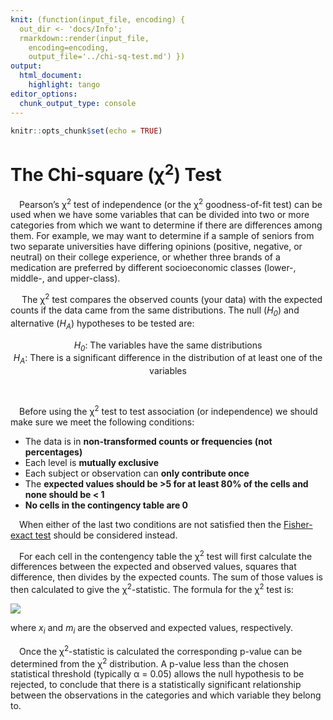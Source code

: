 ```yaml
---
knit: (function(input_file, encoding) {
  out_dir <- 'docs/Info';
  rmarkdown::render(input_file,
    encoding=encoding,
    output_file='../chi-sq-test.md') })
output:
  html_document:
    highlight: tango
editor_options:
  chunk_output_type: console
---
```


```r
knitr::opts_chunk$set(echo = TRUE)
```

# The Chi-square (&chi;<sup>2</sup>) Test

&emsp;Pearson's &chi;<sup>2</sup> test of independence (or the &chi;<sup>2</sup> goodness-of-fit test) can be used when we have some variables that can be divided into two or more categories from which we want to determine if there are differences among them.  For example, we may want to determine if a sample of seniors from two separate universities have differing opinions (positive, negative, or neutral) on their college experience, or whether three brands of a medication are preferred by different socioeconomic classes (lower-, middle-, and upper-class).

&emsp; The &chi;<sup>2</sup> test compares the observed counts (your data) with the expected counts if the data came from the same distributions.  The null (<i>H<sub>0</sub></i>) and alternative (<i>H<sub>A</sub></i>) hypotheses to be tested are:

<center><i>H<sub>0</sub></i>: The variables have the same distributions</center>
<center><i>H<sub>A</sub></i>: There is a significant difference in the distribution of at least one of the variables</center>
<br>

&emsp;Before using the &chi;<sup>2</sup> test to test association (or independence) we should make sure we meet the following conditions:

* The data is in **non-transformed counts or frequencies (not percentages)**
* Each level is **mutually exclusive**
* Each subject or observation can **only contribute once**
* The **expected values should be >5 for at least 80% of the cells and none should be < 1**
* **No cells in the contingency table are 0**

&emsp;When either of the last two conditions are not satisfied then the [Fisher-exact test](https://tylerbg.github.io/DLC_statical_guides/docs/Info/Fisher-exact-test) should be considered instead.

&emsp;For each cell in the contengency table the &chi;<sup>2</sup> test will first calculate the differences between the expected and observed values, squares that difference, then divides by the expected counts.  The sum of those values is then calculated to give the &chi;<sup>2</sup>-statistic.  The formula for the  &chi;<sup>2</sup> test is:

<center>
<img src="img/chi-sq-test/chi-sq_eq.PNG" style="display: block; margin: auto;" />
</center>

where <i>x<sub>i</sub></i> and <i>m<sub>i</sub></i> are the observed and expected values, respectively.

&emsp;Once the &chi;<sup>2</sup>-statistic is calculated the corresponding p-value can be determined from the &chi;<sup>2</sup> distribution.  A p-value less than the chosen statistical threshold (typically &alpha; = 0.05) allows the null hypothesis to be rejected, to conclude that there is a statistically significant relationship between the observations in the categories and which variable they belong to.